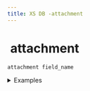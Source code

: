 ```yaml
---
title: XS DB -attachment
---
```


# <img src="../assets/docuBadge (11).png" alt="" data-size="line"> attachment <a href="#xs-attachment" id="xs-attachment"></a>

`attachment field_name`

<details>

<summary>Examples</summary>

```javascript
attachment document    // An attachment field for documents
attachment resume     // An attachment field for resumes
attachment contract   // An attachment field for contracts
```

</details>
